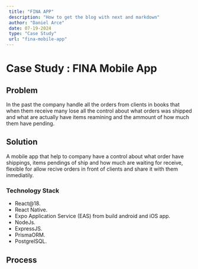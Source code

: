 ```yaml
---
 title: "FINA APP"
 description: "How to get the blog with next and markdown"
 author: "Daniel Arce"
 date: 07-19-2024
 type: "Case Study"
 url: "fina-mobile-app"
---
```

# Case Study : FINA Mobile App

## Problem

In the past the company handle all the orders from clients in books
that when them receive many lose all the control about what orders was shipped
and what are actually have items reamining and the ammount of how much 
them have pending.

## Solution

A mobile app that help to company have a control about what order have shippings,
items pendings of ship and how much are waiting for receive, flexible for allow
recive orders in front of clients and share it with them inmediatily.

### Technology Stack

- React@18.
- React Native.
- Expo Application Service (EAS) from build android and iOS app.
- NodeJs.
- ExpressJS.
- PrismaORM.
- PostgrelSQL.

## Process

####
<Social/>
